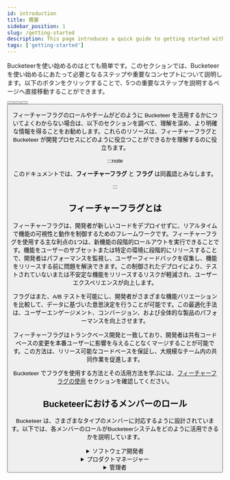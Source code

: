 ```yaml
---
id: introduction
title: 概要
sidebar_position: 1
slug: /getting-started
description: This page introduces a quick guide to getting started with the documentation.
tags: ['getting-started']
---
```



Bucketeerを使い始めるのはとても簡単です。このセクションでは、Bucketeerを使い始めるにあたって必要となるステップや重要なコンセプトについて説明します。以下のボタンをクリックすることで、5つの重要なステップを説明するページへ直接移動することができます。


<ButtonShelf>
  <Button
    redirect="./getting-started/create-an-account"
    title="1. アカウントの作成"
    info="アカウントの種類、ロール、アカウントの作成方法についてご紹介します。"
  />
  <Button
    redirect="./getting-started/bucketeer-dashboard"
    title="2. Bucketeerダッシュボード"
    info="Bucketeer ダッシュボードで利用できる主な機能とパネルをすべてご覧ください。"
  />
  <Button
    redirect="./getting-started/quickstart"
    title="3.  クイックスタート"
    info="フィーチャーフラグを作成し、システムに統合するためのすべての手順をご紹介します。"
  />
  <Button
    redirect="./getting-started/bucketeer-vocabulary"
    title="4. Bucketeer用語"
    info="Bucketeerのドキュメントで使用されている主な用語をご紹介します。"
  />
</ButtonShelf>

フィーチャーフラグのロールやチームがどのように Bucketeer を活用するかについてよくわからない場合は、以下のセクションを調べて、理解を深め、より明確な情報を得ることをお勧めします。これらのリソースは、フィーチャーフラグと Bucketeer が開発プロセスにどのように役立つことができるかを理解するのに役立ちます。

:::note

このドキュメントでは、**フィーチャーフラグ** と **フラグ** は同義語とみなします。

:::

## フィーチャーフラグとは

フィーチャーフラグは、開発者が新しいコードをデプロイせずに、リアルタイムで機能の可視性と動作を制御するためのフレームワークです。フィーチャーフラグを使用する主な利点の1つは、新機能の段階的ロールアウトを実行できることです。機能をユーザーのサブセットまたは特定の環境に段階的にリリースすることで、開発者はパフォーマンスを監視し、ユーザーフィードバックを収集し、機能をリリースする前に問題を解決できます。この制御されたデプロイにより、テストされていないまたは不安定な機能をリリースするリスクが軽減され、ユーザーエクスペリエンスが向上します。

フラグはまた、A/B テストを可能にし、開発者がさまざまな機能バリエーションを比較して、データに基づいた意思決定を行うことが可能です。この最適化手法は、ユーザーエンゲージメント、コンバージョン、および全体的な製品のパフォーマンスを向上させます。

フィーチャーフラグはトランクベース開発と一致しており、開発者は共有コードベースの変更を本番ユーザーに影響を与えることなくマージすることが可能です。この方法は、リリース可能なコードベースを保証し、大規模なチーム内の共同作業を促進します。

Bucketeer でフラグを使用する方法とその活用方法を学ぶには、[フィーチャーフラグの使用](/feature-flags) セクションを確認してください。


## Bucketeerにおけるメンバーのロール

Bucketeer は、さまざまなタイプのメンバーに対応するように設計されています。以下では、各メンバーのロールがBucketeerシステムをどのように活用できるかを説明しています。




<details>
  <summary>ソフトウェア開発者</summary>
  <p>
    ソフトウェア開発者として、Bucketeer を使用するためのロールは、アプリケーションの機能の動作と可視性を制御するために、コードにフィーチャーフラグを作成して実装することです。Bucketeer は、フィーチャーフラグを定義して管理できる包括的なダッシュボードを提供します。
  </p>
  <p>
    Bucketeer を使用するには、まず Bucketeer ダッシュボードでフィーチャーフラグを設定する必要があります。
    フィーチャーフラグのプロセスについては、<a href="/feature-flags"> フィーチャーフラグの使用</a> ガイドをご参照ください。
    認証情報を取得して機能フラグを作成したら、アプリケーションに最適な SDK を選択できます。また、
    ドキュメントの<a href="/sdk">SDK</a>セクションには、選択した SDK をコードベースに設定して統合する方法についての説明が記載されています。
  </p>
  <p>
    Bucketeer のフィーチャーフラグの仕組みを理解すると、他の組織メンバーと協力して、
    さまざまなバリエーションを特定のユーザーまたはユーザーグループにどのようにターゲットするかを決定できます。
    さらに、アプリケーションにフィーチャーフラグを追加するにつれ、効率的な管理とデプロイを保証するために、
    チームはそれらを異なる環境に合わせて整理することができます。
  </p>

  <p>
    Bucketeer のフィーチャーフラグを使用することに加えて、ソフトウェア開発者として、
    機能管理に関連する業務を担当する場合があります。自動化ソリューションを使用して、
    必要に応じてフラグを切り替えることが可能です。
  </p>
</details>

<details>
  <summary>プロダクトマネージャー</summary>
  <p>
    プロダクトマネージャーまたはロールアウトマネージャーとして、デプロイメントおよび機能リリースの戦略的な調整を担当します。
  </p>
  <p>
    機能管理において最も重要なことは、フィーチャーフラグを有効または無効にする方法を理解することです。
    フィーチャーフラグを管理する方法および切り替えるメカニズムについては
    <a href="/feature-flags">フィーチャーフラグの使用</a> ガイドをご参照ください。
  </p>
  <p>
   Bucketeer のフィーチャーフラグを管理することに加えて、機能リリースの影響を評価するためのエクスペリメン
   トを設計および監視する重要なロールを果たす必要があります。これらのエクスペリメントは、特定の仮説をテスト
   するための連続的なアクションです。フィーチャーフラグを活用することで、さまざまなフラグバリエーションを特定
   のユーザーベースセグメントに選択的にターゲティングできます。したがって、異なるユーザーグループの反応や
   行動を観察して比較することが可能になります。
  </p>
  <p>
    フィーチャーフラグを活用することで、A/B テストなど、さまざまな種類のテストを実施することが可能です。
    エクスペリメントの詳細については、<a href="/feature-flags#testing-with-flags">フラグを使用したテスト</a> リソースをご参照ください。
  </p>
  <p>
    フラグを効果的に活用し、入念なエクスペリメントを行うことで、機能リリースの影響に関する貴重な洞察を
    得ることが可能になります。これにより、ユーザーエクスペリエンスを最適化し、製品の成功を促進するた
    めの情報に基づいた意思決定を行うことができます。
  </p>
</details>

<details>
  <summary>管理者</summary>
  <p>
    Bucketeer のアカウント管理者として、プロジェクト管理、環境管理、ユーザー管理に関連する重要なロールを担
    います。これには、新しいプロジェクトの作成、環境のセットアップ、Bucketeer プラットフォーム内のメンバーの管理などが含まれます。
  </p>
  <p>
    アカウント管理者としての主なタスクの 1 つは、新しいプロジェクトを作成することです。プロジェクトは、
    Bucketeer 内で複数のメンバーを整理および管理するための方法として機能します。各プロジェクトには、
    独自の環境とフィーチャーフラグのセットがあり、異なる開発イニシアチブを効率的に管理することが可能になります。
    新しいプロジェクトを作成する方法については、本機能の中でご紹介します。
  </p>
  <p>
    環境の作成および管理は、アカウント管理者にとってもう 1 つの重要なロールです。環境を使用すると、
    ローカル開発からさまざまなステージング環境まで、開発ライフサイクル全体を通してフィーチャーフラグを監視お
    よび管理することが可能になります。多様な環境を設定することで、特定のコンテキスト内でスムーズで体系的な
    フラグ管理を確保できます。新しいプロジェクトを作成する方法については、本機能の中でご紹介します。
  </p>
  <p>
    さらに、アカウント管理者として、 Bucketeer プラットフォーム内のメンバーを管理します。これには、
    メンバーの追加または削除、適切なロールおよび権限の割り当て、個人の責任に基づいて適切なアクセス
    レベルが保証されていることを確認するなどのタスクが含まれます。アカウントの作成の詳細については
    <a href="/getting-started/create-an-account">Bucketeer アカウントの作成</a>
    、そして既存のロールの詳細については<a href="/configuration/account-types">Bucketeer アカウントの種類</a>をご覧ください。
  </p>
</details>
